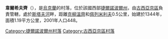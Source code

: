 {{coord|49|15|47|N|25|57|8|E|scale:30000|display=title}}

'''韋爾希夫齊'''（{{lang-uk|Верхівці}}），是[[烏克蘭|烏克蘭]]的村落，位於該國西部[[捷爾諾波爾州|捷爾諾波爾州]]，由[[古西亞京區|古西亞京區]]負責管轄，處於[[斯塔夫河|斯塔夫河]]畔，距離[[克柳溫齊|克柳溫齊]]和[[佩列米利夫|佩列米利夫]]0.5公里，始建於1344年，面積1.19平方公里，2001年人口448。

{{DEFAULTSORT:Верхівці}}
[[Category:捷爾諾波爾州村落|Category:捷爾諾波爾州村落]]
[[Category:古西亞京區村落|Category:古西亞京區村落]]


{{Ternopil-geo-stub}}